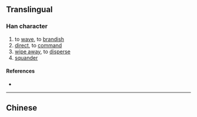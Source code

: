 {{also|揮}}
{{character info}}
==Translingual==

===Han character===
{{Han char|rn=64|rad=手|as=06|sn=9|four=|canj=QBKQ|ids=⿰扌军}}

# to [[wave]], to [[brandish]]
# [[direct]], to [[command]]
# [[wipe away]], to [[disperse]]
# [[squander]]

====References====
* {{Han ref|kx=0431.171|hdz=31876.020|uh=6325|ud=25381}}

----

==Chinese==
{{zh-see|揮}}